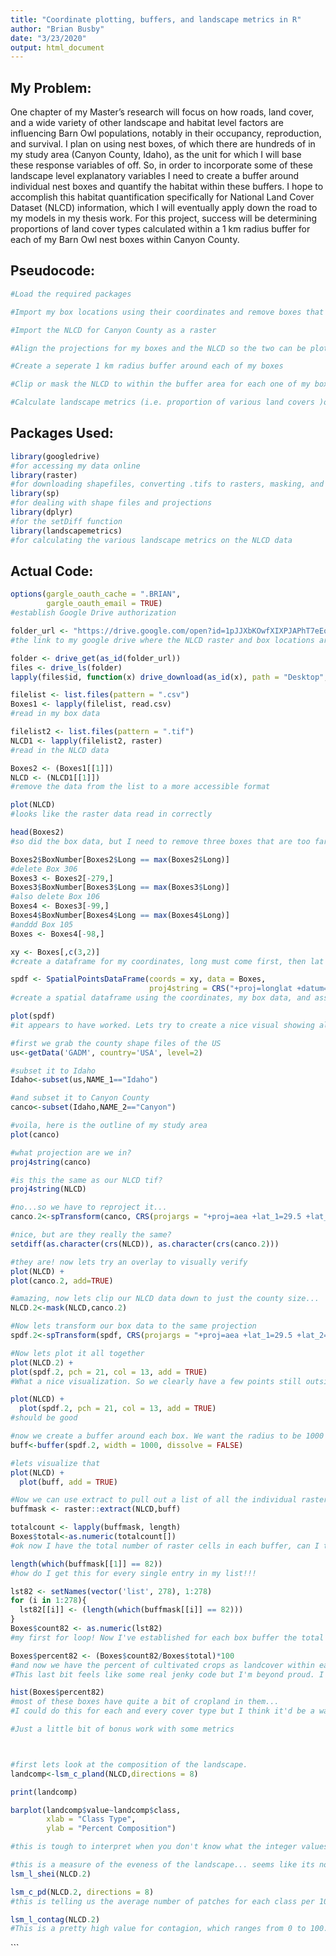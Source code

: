 ```yaml
---
title: "Coordinate plotting, buffers, and landscape metrics in R"
author: "Brian Busby"
date: "3/23/2020"
output: html_document
---
```


## My Problem:  

  One chapter of my Master's research will focus on how roads, land cover, and a wide variety of other landscape and habitat level factors are influencing Barn Owl populations, notably in their occupancy, reproduction, and survival. I plan on using nest boxes, of which there are hundreds of in my study area (Canyon County, Idaho), as the unit for which I will base these response variables of off. So, in order to incorporate some of these landscape level explanatory variables I need to create a buffer around individual nest boxes and quantify the habitat within these buffers. 
  I hope to accomplish this habitat quantification specifically for National Land Cover Dataset (NLCD) information, which I will eventually apply down the road to my models in my thesis work. For this project, success will be determining proportions of land cover types calculated within a 1 km radius buffer for each of my Barn Owl nest boxes within Canyon County. 
  
## Pseudocode:  

```r

#Load the required packages

#Import my box locations using their coordinates and remove boxes that are not in the county

#Import the NLCD for Canyon County as a raster

#Align the projections for my boxes and the NLCD so the two can be plotted on top of eachother correctly

#Create a seperate 1 km radius buffer around each of my boxes

#Clip or mask the NLCD to within the buffer area for each one of my boxes

#Calculate landscape metrics (i.e. proportion of various land covers )on the NLCD within the buffer area for each one of my boxes

```


## Packages Used:  

```r
library(googledrive)
#for accessing my data online 
library(raster)
#for downloading shapefiles, converting .tifs to rasters, masking, and creating buffers around coordinates
library(sp)
#for dealing with shape files and projections
library(dplyr)
#for the setDiff function
library(landscapemetrics)
#for calculating the various landscape metrics on the NLCD data
```


## Actual Code:  

```r

options(gargle_oauth_cache = ".BRIAN",
        gargle_oauth_email = TRUE)
#establish Google Drive authorization

folder_url <- "https://drive.google.com/open?id=1pJJXbKOwfXIXPJAPhT7eEoFrk_iSWrCh"
#the link to my google drive where the NLCD raster and box locations are found

folder <- drive_get(as_id(folder_url))
files <- drive_ls(folder)
lapply(files$id, function(x) drive_download(as_id(x), path = "Desktop", overwrite = TRUE))

filelist <- list.files(pattern = ".csv")
Boxes1 <- lapply(filelist, read.csv)
#read in my box data

filelist2 <- list.files(pattern = ".tif")
NLCD1 <- lapply(filelist2, raster)
#read in the NLCD data

Boxes2 <- (Boxes1[[1]])
NLCD <- (NLCD1[[1]])
#remove the data from the list to a more accessible format

plot(NLCD)
#looks like the raster data read in correctly

head(Boxes2)
#so did the box data, but I need to remove three boxes that are too far east to be in Canyon County

Boxes2$BoxNumber[Boxes2$Long == max(Boxes2$Long)]
#delete Box 306
Boxes3 <- Boxes2[-279,]
Boxes3$BoxNumber[Boxes3$Long == max(Boxes3$Long)]
#also delete Box 106
Boxes4 <- Boxes3[-99,]
Boxes4$BoxNumber[Boxes4$Long == max(Boxes4$Long)]
#anddd Box 105
Boxes <- Boxes4[-98,]

```



```r
xy <- Boxes[,c(3,2)]
#create a dataframe for my coordinates, long must come first, then lat

spdf <- SpatialPointsDataFrame(coords = xy, data = Boxes,
                               proj4string = CRS("+proj=longlat +datum=WGS84 +ellps=WGS84 +towgs84=0,0,0"))
#create a spatial dataframe using the coordinates, my box data, and assigning a projection (this is the standard projection that our GPS and google maps uses, which is where I downloaded my points from)

plot(spdf)
#it appears to have worked. Lets try to create a nice visual showing all of our box locations within Canyon County, with the NLCD data as the background

```



```r
#first we grab the county shape files of the US
us<-getData('GADM', country='USA', level=2)

#subset it to Idaho
Idaho<-subset(us,NAME_1=="Idaho")

#and subset it to Canyon County
canco<-subset(Idaho,NAME_2=="Canyon")

#voila, here is the outline of my study area
plot(canco)

#what projection are we in?
proj4string(canco)

#is this the same as our NLCD tif?
proj4string(NLCD)

#no...so we have to reproject it...
canco.2<-spTransform(canco, CRS(projargs = "+proj=aea +lat_1=29.5 +lat_2=45.5 +lat_0=23 +lon_0=-96 +x_0=0 +y_0=0 +datum=WGS84 +units=m +no_defs +ellps=WGS84 +towgs84=0,0,0" ))

#nice, but are they really the same?
setdiff(as.character(crs(NLCD)), as.character(crs(canco.2)))

#they are! now lets try an overlay to visually verify
plot(NLCD) +
plot(canco.2, add=TRUE)

#amazing, now lets clip our NLCD data down to just the county size...
NLCD.2<-mask(NLCD,canco.2)

#Now lets transform our box data to the same projection
spdf.2<-spTransform(spdf, CRS(projargs = "+proj=aea +lat_1=29.5 +lat_2=45.5 +lat_0=23 +lon_0=-96 +x_0=0 +y_0=0 +datum=WGS84 +units=m +no_defs +ellps=WGS84 +towgs84=0,0,0" ))

#Now lets plot it all together
plot(NLCD.2) +
plot(spdf.2, pch = 21, col = 13, add = TRUE)
#What a nice visualization. So we clearly have a few points still outside the county but I believe we have the raster data to calculate for these anyway, lets check:

plot(NLCD) +
  plot(spdf.2, pch = 21, col = 13, add = TRUE)
#should be good

```

```r

#now we create a buffer around each box. We want the radius to be 1000 meters and we want each buffer to be separate so we indicate FALSE for dissolve
buff<-buffer(spdf.2, width = 1000, dissolve = FALSE)

#lets visualize that
plot(NLCD) +
  plot(buff, add = TRUE)

#Now we can use extract to pull out a list of all the individual raster values for each buffer
buffmask <- raster::extract(NLCD,buff)

totalcount <- lapply(buffmask, length)
Boxes$total<-as.numeric(totalcount[])
#ok now I have the total number of raster cells in each buffer, can I then bring in the total amount for each type and then divide to get percentages?

length(which(buffmask[[1]] == 82))
#how do I get this for every single entry in my list!!!

lst82 <- setNames(vector('list', 278), 1:278)
for (i in 1:278){
  lst82[[i]] <- (length(which(buffmask[[i]] == 82)))
}
Boxes$count82 <- as.numeric(lst82)
#my first for loop! Now I've established for each box buffer the total number of cells that are classified as 82, which is "cultivated crops"

Boxes$percent82 <- (Boxes$count82/Boxes$total)*100
#and now we have the percent of cultivated crops as landcover within each box buffer! I've done it! 
#This last bit feels like some real jenky code but I'm beyond proud. I'll ask Matt at office hours how to do this cleaner. One thing I've learned is that I hate working with lists....

hist(Boxes$percent82)
#most of these boxes have quite a bit of cropland in them...
#I could do this for each and every cover type but I think it'd be a waste of space, its clear to see how the code works!


```

```r
#Just a little bit of bonus work with some metrics



#first lets look at the composition of the landscape. 
landcomp<-lsm_c_pland(NLCD,directions = 8)

print(landcomp)

barplot(landcomp$value~landcomp$class,
        xlab = "Class Type",
        ylab = "Percent Composition")

#this is tough to interpret when you don't know what the integer values translate to for the classes. I haven't figured out how to do that yet. Let me just say that 82 is cultivated crop and that makes a lot of sense.

#this is a measure of the eveness of the landscape... seems like its not super even, indicating domination by a land class, which would be 82
lsm_l_shei(NLCD.2)

lsm_c_pd(NLCD.2, directions = 8)
#this is telling us the average number of patches for each class per 100 ha... a good metric of connectivity

lsm_l_contag(NLCD.2)
#This is a pretty high value for contagion, which ranges from 0 to 100. It tells us that our landscape is very "clumpy" meaning that patch size is larger and there's more connectivity

```



```
